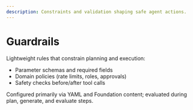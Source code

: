 ```yaml
---
description: Constraints and validation shaping safe agent actions.
---
```


# Guardrails

Lightweight rules that constrain planning and execution:

- Parameter schemas and required fields
- Domain policies (rate limits, roles, approvals)
- Safety checks before/after tool calls

Configured primarily via YAML and Foundation content; evaluated during plan, generate, and evaluate steps.
